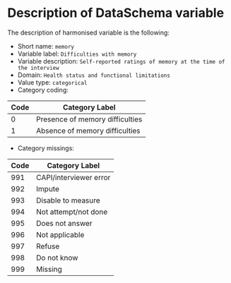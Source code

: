 # Description of DataSchema variable

The description of harmonised variable is the following:

* Short name: `memory`
* Variable label: `Difficulties with memory`
* Variable description: `Self-reported ratings of memory at the time of the interview`
* Domain: `Health status and functional limitations`
* Value type: `categorical`
* Category coding:

**Code** | **Category Label**
-------- | ------------------
0        | Presence of memory difficulties
1        | Absence of memory difficulties

* Category missings: 

**Code** | **Category Label**
----| ------------------
991 | CAPI/interviewer error
992 | Impute
993 | Disable to measure
994 | Not attempt/not done
995 | Does not answer
996 | Not applicable
997 | Refuse
998 | Do not know
999 | Missing


